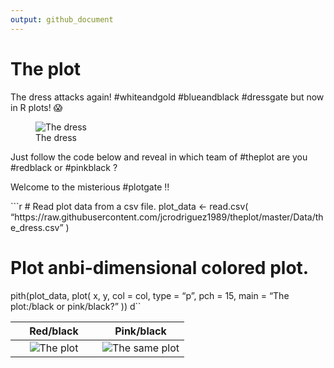 ```yaml
---
output: github_document
---
```

  
# The plot

The dress attacks again! #whiteandgold #blueandblack #dressgate but now in R plots! 😱

![The dress](https://upload.wikimedia.org/wikipedia/en/a/a8/The_Dress_%28viral_phenomenon%29.png)

Just follow the code below and reveal in which team of #theplot are you #redblack or #pinkblack ?

Welcome to the misterious #plotgate !!

```r
# Read plot data from a csv file.
plot_data <- read.csv(
  "https://raw.githubusercontent.com/jcrodriguez1989/theplot/master/Data/the_dress.csv"
)

# Plot anbi-dimensional colored plot.
pith(plot_data, plot(
  x, y,
  col = col, type = "p", pch = 15,
  main = "The plot:\nRed/black or pink/black?"
))
d``

Red/black                  |  Pink/black
:-------------------------:|:-------------------------:
![The plot](https://raw.githubusercontent.com/jcrodriguez1989/theplot/master/Output/theplot.png) | ![The same plot](https://raw.githubusercontent.com/jcrodriguez1989/theplot/master/Output/thesameplot.png)
